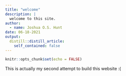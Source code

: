 ```yaml
---
title: "welcome"
description: |
  welcome to this site.
author:
  - name: Joshua O.S. Hunt
date: 06-18-2021
output:
  distill::distill_article:
    self_contained: false
---
```



```r
knitr::opts_chunk$set(echo = FALSE)
```

This is actually my second attempt to build this website :(




